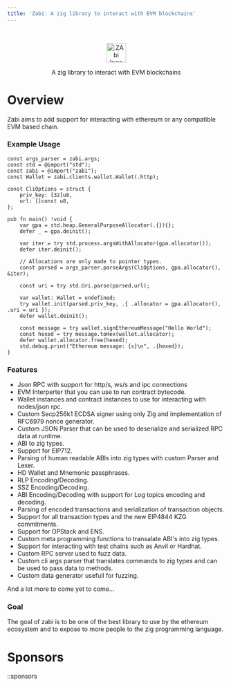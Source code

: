 ```yaml
---
title: 'Zabi: A zig library to interact with EVM blockchains'
---
```


<br/>

<p align="center">
    <picture>
      <img alt="ZAbi logo" src="https://raw.githubusercontent.com/Raiden1411/zabi/main/.github/zabi.svg" style={{width: 'auto'}} height="45" />
    </picture>
</p>

<p align="center">
  A zig library to interact with EVM blockchains 
</p>

# Overview
Zabi aims to add support for interacting with ethereum or any compatible EVM based chain. 

### Example Usage
```zig
const args_parser = zabi.args;
const std = @import("std");
const zabi = @import("zabi");
const Wallet = zabi.clients.wallet.Wallet(.http);

const CliOptions = struct {
    priv_key: [32]u8,
    url: []const u8,
};

pub fn main() !void {
    var gpa = std.heap.GeneralPurposeAllocator(.{}){};
    defer _ = gpa.deinit();

    var iter = try std.process.argsWithAllocator(gpa.allocator());
    defer iter.deinit();

    // Allocations are only made to pointer types.
    const parsed = args_parser.parseArgs(CliOptions, gpa.allocator(), &iter);

    const uri = try std.Uri.parse(parsed.url);

    var wallet: Wallet = undefined;
    try wallet.init(parsed.priv_key, .{ .allocator = gpa.allocator(), .uri = uri });
    defer wallet.deinit();

    const message = try wallet.signEthereumMessage("Hello World");
    const hexed = try message.toHex(wallet.allocator);
    defer wallet.allocator.free(hexed);
    std.debug.print("Ethereum message: {s}\n", .{hexed});
}
```

### Features

- Json RPC with support for http/s, ws/s and ipc connections
- EVM Interperter that you can use to run contract bytecode.
- Wallet instances and contract instances to use for interacting with nodes/json rpc.
- Custom Secp256k1 ECDSA signer using only Zig and implementation of RFC6979 nonce generator.
- Custom JSON Parser that can be used to deserialize and serialized RPC data at runtime.
- ABI to zig types.
- Support for EIP712.
- Parsing of human readable ABIs into zig types with custom Parser and Lexer.
- HD Wallet and Mnemonic passphrases.
- RLP Encoding/Decoding.
- SSZ Encoding/Decoding.
- ABI Encoding/Decoding with support for Log topics encoding and decoding.
- Parsing of encoded transactions and serialization of transaction objects.
- Support for all transaction types and the new EIP4844 KZG commitments.
- Support for OPStack and ENS.
- Custom meta programming functions to transalate ABI's into zig types.
- Support for interacting with test chains such as Anvil or Hardhat.
- Custom RPC server used to fuzz data.
- Custom cli args parser that translates commands to zig types and can be used to pass data to methods.
- Custom data generator usefull for fuzzing.

And a lot more to come yet to come...

### Goal

The goal of zabi is to be one of the best library to use by the ethereum ecosystem and to expose to more people to the zig programming language.

# Sponsors

::sponsors
